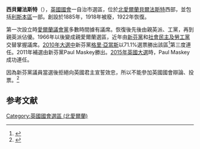 {{Infobox UK constituency main
 |name        = 西貝爾法斯特<br>Belfast West
 |parliament  = uk
 |map1        = BelfastWest
 |map2        =
 |map_entity  = Northern Ireland
 |map_year    =
 |map_size    = 200px
 |year        = 1922
 |abolished   =
 |type        = Borough
 |elects_howmany = 1
 |previous    = {{tsl|en|Belfast Falls (UK Parliament constituency)||Belfast Falls}}, {{tsl|en|Belfast St Anne's (UK Parliament constituency)||Belfast St Anne's}} and {{tsl|en|Belfast Woodvale (UK Parliament constituency)||Belfast Woodvale}}
 |next        =
 |electorate  = 60,817 (March 2011)
 |mp          = {{tsl|en|Paul Maskey||Paul Maskey}}
 |party       = [[新芬黨|新芬黨]]
 |region      = Northern Ireland
 |county      = [[貝爾法斯特區|貝爾法斯特區]], [[利斯本區|利斯本區]]
 |european    = 北愛爾蘭
 |towns       = [[贝尔法斯特|贝尔法斯特]]
 |year2       = 1885
 |abolished2  = 1918
 |type2       = Borough
 |previous2   = {{tsl|en|Belfast (UK Parliament constituency)||Belfast}}
 |next2       = {{tsl|en|Belfast Falls (UK Parliament constituency)||Belfast Falls}}, {{tsl|en|Belfast St Anne's (UK Parliament constituency)||Belfast St Anne's}} and {{tsl|en|Belfast Woodvale (UK Parliament constituency)||Belfast Woodvale}}
 |elects_howmany2 = One
}}
'''西貝爾法斯特'''（{{lang-en|Belfast West}}），[[英國|英國]][[英國國會|國會]]一自治市選區，位於[[北愛爾蘭|北愛爾蘭]][[貝爾法斯特|貝爾法斯特]]西部，並包括[[利斯本區|利斯本區]]一部。創設於1885年，1918年被廢，1922年恢復。

第一次設立時[[愛爾蘭議會黨|愛爾蘭議會黨]]多數時間據有議席。恢復後先後由親英派、工黨，再到親英派佔優。1966年以後變成親愛爾蘭選區，近年由[[新芬黨|新芬黨]]和[[社會民主及勞工黨|社會民主及勞工黨]]交替掌握議席。[[2010年英國大選|2010年大選中]]新芬黨[[盖瑞·亚当斯|格里·亞當斯]]以71.1%選票勝出該區<ref name="">{{cite news
|publisher=[[英國廣播公司|英國廣播公司]]
|date=2010年5月7日
|title=Election 2010/Constituency/Belfast West
|url=http://news.bbc.co.uk/2/shared/election2010/results/constituency/704.stm
|accessdate=2010年5月7日
|archive-date=2021年5月5日
|archive-url=https://web.archive.org/web/20210505132756/http://news.bbc.co.uk/2/shared/election2010/results/constituency/704.stm
|dead-url=no
}}</ref>第三度連任。2011年補選由新芬黨Paul Maskey勝出。[[2015年英國大選|2015年英國大選]]時，Paul Maskey成功連任。

因為新芬黨議員當選後拒絕向英國君主宣誓效忠，所以不能參加英國國會辯論、投票。<ref>{{cite news|url=http://news.mingpao.com/pns/dailynews/web_tc/article/20161026/s00002/1477419294528|title=英議員拒宣誓不撤職 學者：免補選沒完沒了|work=明報|date=2016年10月26日|accessdate=2016年12月19日|archive-date=2017年3月5日|archive-url=https://web.archive.org/web/20170305003045/http://news.mingpao.com/pns/dailynews/web_tc/article/20161026/s00002/1477419294528|dead-url=no}}</ref>

==参考文献==
<div class="references-small">
<references></references>
</div>

{{DEFAULTSORT:Belfast West}}
[[Category:英國國會選區_(北愛爾蘭)|Category:英國國會選區 (北愛爾蘭)]]{{英國國會選區 (北愛爾蘭)}}